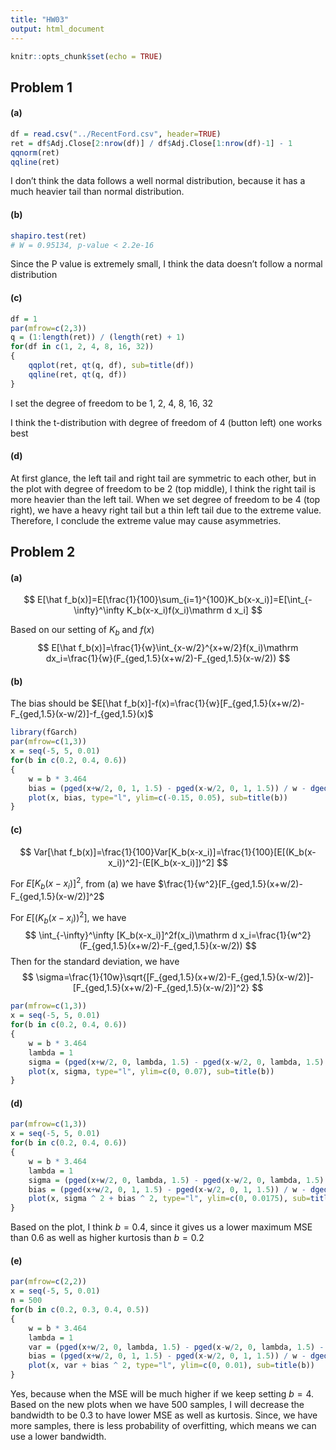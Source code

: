 ```yaml
---
title: "HW03"
output: html_document
---
```


```r
knitr::opts_chunk$set(echo = TRUE)
```


## Problem 1

#### (a)

```r
df = read.csv("../RecentFord.csv", header=TRUE)
ret = df$Adj.Close[2:nrow(df)] / df$Adj.Close[1:nrow(df)-1] - 1
qqnorm(ret)
qqline(ret)
```

I don't think the data follows a well normal distribution, because it has a much heavier tail than normal distribution. 

#### (b)

```r
shapiro.test(ret)
# W = 0.95134, p-value < 2.2e-16
```

Since the P value is extremely small, I think the data doesn't follow a normal distribution

#### (c)

```r
df = 1
par(mfrow=c(2,3))
q = (1:length(ret)) / (length(ret) + 1)
for(df in c(1, 2, 4, 8, 16, 32))
{
	qqplot(ret, qt(q, df), sub=title(df))
    qqline(ret, qt(q, df))
}
```

I set the degree of freedom to be 1, 2, 4, 8, 16, 32

I think the t-distribution with degree of freedom of 4 (button left) one works best

#### (d)

At first glance, the left tail and right tail are symmetric to each other, but in the plot with degree of freedom to be 2 (top middle), I think the right tail is more heavier than the left tail. When we set degree of freedom to be 4 (top right), we have a heavy right tail but a thin left tail due to the extreme value. Therefore, I conclude the extreme value may cause asymmetries.

## Problem 2

#### (a)

$$
E[\hat f_b(x)]=E[\frac{1}{100}\sum_{i=1}^{100}K_b(x-x_i)]=E[\int_{-\infty}^\infty K_b(x-x_i)f(x_i)\mathrm d x_i]
$$

Based on our setting of $K_b$ and $f(x)$
$$
E[\hat f_b(x)]=\frac{1}{w}\int_{x-w/2}^{x+w/2}f(x_i)\mathrm dx_i=\frac{1}{w}(F_{ged,1.5}(x+w/2)-F_{ged,1.5}(x-w/2))
$$

#### (b)

The bias should be $E[\hat f_b(x)]-f(x)=\frac{1}{w}[F_{ged,1.5}(x+w/2)-F_{ged,1.5}(x-w/2)]-f_{ged,1.5}(x)$

```r
library(fGarch)
par(mfrow=c(1,3))
x = seq(-5, 5, 0.01)
for(b in c(0.2, 0.4, 0.6))
{	
    w = b * 3.464
    bias = (pged(x+w/2, 0, 1, 1.5) - pged(x-w/2, 0, 1, 1.5)) / w - dged(x, 0, 1, 1.5)
    plot(x, bias, type="l", ylim=c(-0.15, 0.05), sub=title(b))
}
```


#### (c)

$$
Var[\hat f_b(x)]=\frac{1}{100}Var[K_b(x-x_i)]=\frac{1}{100}[E[(K_b(x-x_i))^2]-(E[K_b(x-x_i)])^2]
$$

For $E[K_b(x-x_i)]^2$, from (a) we have $\frac{1}{w^2}[F_{ged,1.5}(x+w/2)-F_{ged,1.5}(x-w/2)]^2$

For $E[(K_b(x-x_i))^2]$, we have
$$
\int_{-\infty}^\infty [K_b(x-x_i)]^2f(x_i)\mathrm d x_i=\frac{1}{w^2}(F_{ged,1.5}(x+w/2)-F_{ged,1.5}(x-w/2))
$$
Then for the standard deviation, we have
$$
\sigma=\frac{1}{10w}\sqrt{[F_{ged,1.5}(x+w/2)-F_{ged,1.5}(x-w/2)]-[F_{ged,1.5}(x+w/2)-F_{ged,1.5}(x-w/2)]^2}
$$

```r
par(mfrow=c(1,3))
x = seq(-5, 5, 0.01)
for(b in c(0.2, 0.4, 0.6))
{	
    w = b * 3.464
    lambda = 1
    sigma = (pged(x+w/2, 0, lambda, 1.5) - pged(x-w/2, 0, lambda, 1.5) - (pged(x+w/2, 0, 1, 1.5) - pged(x-w/2, 0, 1, 1.5))^2) ^ 0.5 / (10 * w)
    plot(x, sigma, type="l", ylim=c(0, 0.07), sub=title(b))
}
```

#### (d)

```r
par(mfrow=c(1,3))
x = seq(-5, 5, 0.01)
for(b in c(0.2, 0.4, 0.6))
{	
    w = b * 3.464
    lambda = 1
    sigma = (pged(x+w/2, 0, lambda, 1.5) - pged(x-w/2, 0, lambda, 1.5) - (pged(x+w/2, 0, 1, 1.5) - pged(x-w/2, 0, 1, 1.5))^2) ^ 0.5 / (10 * w)
    bias = (pged(x+w/2, 0, 1, 1.5) - pged(x-w/2, 0, 1, 1.5)) / w - dged(x, 0, 1, 1.5)
    plot(x, sigma ^ 2 + bias ^ 2, type="l", ylim=c(0, 0.0175), sub=title(b))
}
```


Based on the plot, I think $b=0.4$, since it gives us a lower maximum MSE than $0.6$ as well as higher kurtosis  than $b=0.2$

#### (e)

```r
par(mfrow=c(2,2))
x = seq(-5, 5, 0.01)
n = 500
for(b in c(0.2, 0.3, 0.4, 0.5))
{	
    w = b * 3.464
    lambda = 1 
    var = (pged(x+w/2, 0, lambda, 1.5) - pged(x-w/2, 0, lambda, 1.5) - (pged(x+w/2, 0, 1, 1.5) - pged(x-w/2, 0, 1, 1.5))^2) / (n * w ^ 2)
    bias = (pged(x+w/2, 0, 1, 1.5) - pged(x-w/2, 0, 1, 1.5)) / w - dged(x, 0, 1, 1.5)
    plot(x, var + bias ^ 2, type="l", ylim=c(0, 0.01), sub=title(b))
}
```

Yes, because when the MSE will be much higher if we keep setting $b=4$. Based on the new plots when we have 500 samples, I will decrease the bandwidth to be $0.3$ to have lower MSE as well as kurtosis. Since, we have more samples, there is less probability of overfitting, which means we can use a lower bandwidth.